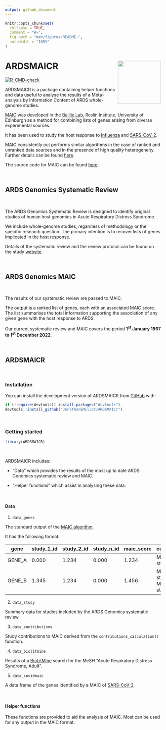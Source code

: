 ```yaml
---
output: github_document
---
```


<!-- README.md is generated from README.Rmd. Please edit that file -->

```r
knitr::opts_chunk$set(
  collapse = TRUE,
  comment = "#>",
  fig.path = "man/figures/README-",
  out.width = "100%"
)
```

# ARDSMAICR <img src="man/figures/logo.png" align="right" height="139" />

<!-- badges: start -->

[![R-CMD-check](https://github.com/JonathanEMillar/ARDSMAICr/actions/workflows/R-CMD-check.yaml/badge.svg)](https://github.com/JonathanEMillar/ARDSMAICr/actions/workflows/R-CMD-check.yaml)
<!-- badges: end -->

ARDSMAICR is a package containing helper functions and data useful to analyse the results of a Meta-analysis by Information Content of ARDS whole-genome studies. 

[MAIC](https://github.com/baillielab/maic) was developed in the [Baillie Lab](https://baillielab.net), Roslin Institute, University of Edinburgh as a method for combining lists of genes arising from diverse experimental sources. 

It has been used to study the host response to [Influenza](https://doi.org/10.1038/s41467-019-13965-x) and [SARS-CoV-2](https://doi.org/10.1038/s41586-020-03065-y). 

MAIC consistently out performs similar algorithms in the case of ranked and unranked data sources and in the presence of high quality heterogeneity. Further details can be found [here](https://doi.org/10.1093/bioinformatics/btac621).

The source code for MAIC can be found [here](https://github.com/baillielab/maic).

<br />

## ARDS Genomics Systematic Review

<br />

The ARDS Genomics Systematic Review is designed to identify original studies of human host genomics in Acute Respiratory Distress Syndrome. 

We include whole-genome studies, regardless of methodology or the specific research question. The primary intention is to recover lists of genes implicated in the host response. 

Details of the systematic review and the review protocol can be found on the study [website](https://ardsmaic.site44.com).

<br />

## ARDS Genomics MAIC

<br />

The results of our systematic review are passed to MAIC. 

The output is a ranked list of genes, each with an associated MAIC score. The list summarises the total information supporting the association of any given gene with the host response to ARDS.

Our current systematic review and MAIC covers the period **1^st^ January 1967 to 1^st^ December 2022**. 

<br />

## ARDSMAICR

<br />

### Installation

You can install the development version of ARDSMAICR from [GitHub](https://github.com/) with:

```r
if (!require(devtools)) install.packages("devtools")
devtools::install_github("JonathanEMillar/ARDSMAICr")
```

<br />

### Getting started

```r
library(ARDSMAICR)
```

<br />

ARDSMAICR includes:

* "Data" which provides the results of the most up to date ARDS Genomics systematic review and MAIC. 

* "Helper functions" which assist in analysing these data.

<br />

#### Data

1. `data_genes`

The standard output of the [MAIC algorithm](https://github.com/baillielab/maic).

It has the following format:

|gene     |study_1_id      |study_2_id      |study_n_id      |maic_score      |contributors                              |
|---------|----------------|----------------|----------------|----------------|------------------------------------------|
|GENE_A   |0.000           |1.234           |0.000           |1.234           |METHOD_1: study_2_id                      |
|GENE_B   |1.345           |1.234           |0.000           |1.456           |METHOD_1: study_2_id, METHOD_2: study_id_1|

2. `data_study`

Summary data for studies included by the ARDS Genomics systematic review.

3. `data_contributions`

Study contributions to MAIC derived from the `contributions_calculation()` function.

4. `data_biolitmine`

Results of a [BioLitMine](https://www.flyrnai.org/tools/biolitmine/web/) search for the MeSH "Acute Respiratory Distress Syndrome, Adult".

5. `data_covidmaic` 

A data frame of the genes identified by a MAIC of [SARS-CoV-2](https://doi.org/10.1038/s41586-020-03065-y). 

<br />

#### Helper functions

These functions are provided to aid the analysis of MAIC. Most can be used for any output in the MAIC format.
